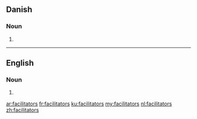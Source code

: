 ==Danish==

===Noun===
{{head|da|noun form}}

# {{genitive singular indefinite of|facilitator|lang=da}}

----

==English==

===Noun===
{{head|en|noun plural form}}

# {{plural of|facilitator|lang=en}}

[[ar:facilitators]]
[[fr:facilitators]]
[[ku:facilitators]]
[[my:facilitators]]
[[nl:facilitators]]
[[zh:facilitators]]